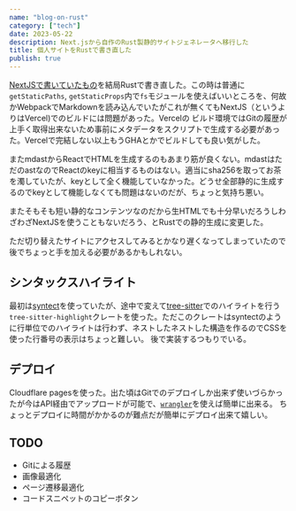 ```yaml
---
name: "blog-on-rust"
category: ["tech"]
date: 2023-05-22
description: Next.jsから自作のRust製静的サイトジェネレータへ移行した
title: 個人サイトをRustで書き直した
publish: true
---
```


[NextJSで書いていたもの](./blog-on-nextjs.html)を結局Rustで書き直した。この時は普通に`getStaticPaths`, `getStaticProps`内で`fs`モジュールを使えばいいところを、何故かWebpackでMarkdownを読み込んでいたがこれが無くてもNextJS（というよりはVercel)でのビルドには問題があった。Vercelの
ビルド環境ではGitの履歴が上手く取得出来ないため事前にメタデータをスクリプトで生成する必要があった。Vercelで完結しない以上もうGHAとかでビルドしても良い気がした。

またmdastからReactでHTMLを生成するのもあまり筋が良くない。mdastはただのastなのでReactのkeyに相当するものはない。適当にsha256を取ってお茶を濁していたが、keyとして全く機能していなかった。どうせ全部静的に生成するのでkeyとして機能しなくても問題はないのだが、ちょっと気持ち悪い。

またそもそも短い静的なコンテンツなのだから生HTMLでも十分早いだろうしわざわざNextJSを使うこともないだろう、とRustでの静的生成に変更した。

ただ切り替えたサイトにアクセスしてみるとかなり遅くなってしまっていたので後でちょっと手を加える必要があるかもしれない。

## シンタックスハイライト

最初は[syntect](https://github.com/trishume/syntect)を使っていたが、途中で変えて[tree-sitter](https://tree-sitter.github.io/tree-sitter/)でのハイライトを行う`tree-sitter-highlight`クレートを使った。ただこのクレートはsyntectのように行単位でのハイライトは行わず、ネストしたネストした構造を作るのでCSSを使った行番号の表示はちょっと難しい。
後で実装するつもりでいる。

## デプロイ

Cloudflare pagesを使った。出た頃はGitでのデプロイしか出来ず使いづらかったが今はAPI経由でアップロードが可能で、[`wrangler`](https://developers.cloudflare.com/workers/wrangler/)を使えば簡単に出来る。
ちょっとデプロイに時間がかかるのが難点だが簡単にデプロイ出来て嬉しい。

## TODO

- Gitによる履歴
- 画像最適化
- ページ遷移最適化
- コードスニペットのコピーボタン
